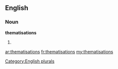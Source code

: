 ==English==

===Noun===
'''thematisations'''

# {{plural of|[[thematisation]]}}

[[Category:English plurals]]

[[ar:thematisations]]
[[fr:thematisations]]
[[my:thematisations]]
